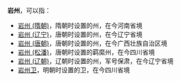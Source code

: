 '''岩州'''，可以指：
*[[岩州_(隋朝)|岩州 (隋朝)]]，隋朝时设置的州，在今河南省境
*[[岩州_(辽宁)|岩州 (辽宁)]]，唐朝时设置的州，在今辽宁省境
*[[岩州_(唐朝)|岩州 (唐朝)]]，唐朝时设置的州，在今广西壮族自治区境
*[[岩州_(松潘)|岩州 (松潘)]]，唐朝时设置的羁縻州，在今四川省境
*[[岩州_(辽朝)|岩州 (辽朝)]]，辽朝时设置的州，军号保肃，在今辽宁省境
*[[岩州卫|岩州卫]]，明朝时设置的卫，在今四川省境
{{Disambig|Y|Cat=二字中国州名消歧义}}